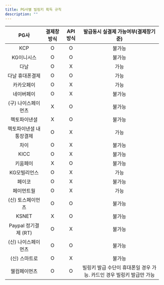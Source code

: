 ```yaml
---
title: PG사별 빌링키 획득 규칙
description: ""
---
```


|         PG사          |결제창 방식|API 방식|                발급동시 실결제 가능여부(결제창기준)                 |
|:---------------------:|:---------:|:------:|:-------------------------------------------------------------------:|
|          KCP          |     O     |   O    |                               불가능                                |
|      KG이니시스       |     O     |   O    |                               불가능                                |
|         다날          |     O     |   X    |                                가능                                 |
|    다날 휴대폰결제    |     O     |   O    |                                가능                                 |
|      카카오페이       |     O     |   X    |                                가능                                 |
|      네이버페이       |     O     |   X    |                               불가능                                |
|  (구) 나이스페이먼츠  |     X     |   O    |                               불가능                                |
|     헥토파이낸셜      |     X     |   O    |                               불가능                                |
|헥토파이낸셜 내통장결제|     O     |   X    |                                가능                                 |
|         차이          |     O     |   X    |                               불가능                                |
|         KICC          |     O     |   X    |                               불가능                                |
|       키움페이        |     X     |   O    |                               불가능                                |
|     KG모빌리언스      |     O     |   X    |                                가능                                 |
|        페이코         |     O     |   X    |                               불가능                                |
|      페이먼트월       |     O     |   X    |                                가능                                 |
|   (신) 토스페이먼츠   |     O     |   O    |                               불가능                                |
|         KSNET         |     X     |   O    |                               불가능                                |
| Paypal 정기결제 (RT)  |     O     |   X    |                               불가능                                |
|  (신) 나이스페이먼츠  |     O     |   O    |                               불가능                                |
|     (신) 스마트로     |     O     |   X    |                               불가능                                |
|     웰컴페이먼츠      |     O     |   O    |빌링키 발급 수단이 휴대폰일 경우 가능. 카드인 경우 빌링키 발급만 가능|
